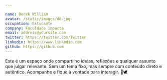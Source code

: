 ```yaml
---

name: Derek Willian
avatar: /static/images/dd.jpg
occupation: Estudante
company: Faculdade impacta
email: address@yoursite.com
twitter: https://twitter.com/Twitter
linkedin: https://www.linkedin.com
github: https://github.com
---
```






Este é um espaço onde compartilho ideias, reflexões e qualquer assunto que julgar relevante.
 Sem um tema fixo, mas sempre com conteúdo direto e autêntico. Acompanhe e fique à vontade para interagir. 📓🕊️
